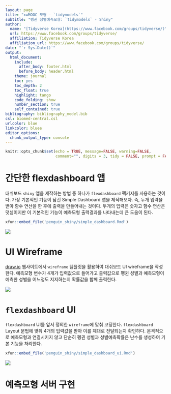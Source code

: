 ```yaml
---
layout: page
title: "xwMOOC 모형 - `tidymodels`"
subtitle: "펭귄 성별예측모형: `tidymodels` - Shiny"
author:
  name: "[Tidyverse Korea](https://www.facebook.com/groups/tidyverse/)"
  url: https://www.facebook.com/groups/tidyverse/
  affiliation: Tidyverse Korea
  affiliation_url: https://www.facebook.com/groups/tidyverse/
date: "`r Sys.Date()`"
output:
  html_document: 
    include:
      after_body: footer.html
      before_body: header.html
    theme: journal
    toc: yes
    toc_depth: 2
    toc_float: true
    highlight: tango
    code_folding: show
    number_section: true
    self_contained: true
bibliography: bibliography_model.bib
csl: biomed-central.csl
urlcolor: blue
linkcolor: bluee
editor_options: 
  chunk_output_type: console
---
```

 
``` r
knitr::opts_chunk$set(echo = TRUE, message=FALSE, warning=FALSE,
                      comment="", digits = 3, tidy = FALSE, prompt = FALSE, fig.align = 'center')
```

# 간단한 flexdashboard 앱 {#very-simple-flexdashboard-app}

대쉬보드 `shiny` 앱을 제작하는 방법 중 하나가 `flexdashboard` 팩키지를 사용하는 것이다. 
가장 기본적인 기능이 담긴 Simple Dashboard 앱을 제작해보자. 즉, 두개 입력을 받아 함수 연산을 한 후에 출력을 만들어내는 것이다.
두개의 입력은 숫자고 함수 연산은 덧셈이지만 이 기본적인 기능이 예측모형 출력결과를 나타내는데 큰 도움이 된다.

```r
xfun::embed_file('penguin_shiny/simple_dashboard.Rmd')
```

![](fig/simple_app.gif)

# UI Wireframe {#dashboard-ui-wireframe}

[draw.io](https://app.diagrams.net/) 웹사이트에서 `wireframe` 템플릿을 활용하여 대쉬보드 UI wireframe을 작성한다.
예측모형 변수가 4개가 입력값으로 들어가고 출력값으로 펭귄 성별과 예측모형이 예측한 성별을 어느정도 지지하는지 확률값을 함께 출력한다.

![](fig/penguin-wireframe.png)

# `flexdashboard` UI {#dashboard-ui-wireframe-flexdashboard}

`flexdashboard` UI를 앞서 정의한 `wireframe`에 맞춰 코딩한다. 
`flexdashboard` Layout 문법에 맞춰 4개의 입력값을 받아 이를 제대로 전달되는지 확인하다.
본격적으로 예측모형과 연결시키지 않고 단순히 펭귄 성별과 성별예측확률은 난수를 생성하여 기본 기능을 처리한다.

```r
xfun::embed_file('penguin_shiny/simple_dashboard_ui.Rmd')
```


![](fig/penguin-UI.png)


# 예측모형 서버 구현 {#dashboard-server-wireframe-flexdashboard}



